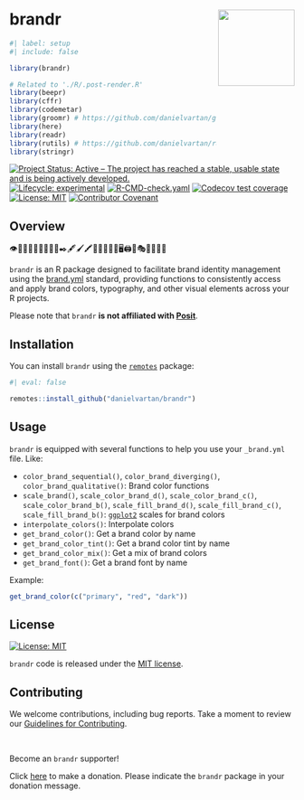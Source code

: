 # brandr <a href = "https://danielvartan.github.io/brandr/"><img src = "man/figures/hex-logo.svg" align="right" width="135" /></a>

<!-- quarto render -->

```r
#| label: setup
#| include: false

library(brandr)

# Related to './R/.post-render.R'
library(beepr)
library(cffr)
library(codemetar)
library(groomr) # https://github.com/danielvartan/groomr
library(here)
library(readr)
library(rutils) # https://github.com/danielvartan/rutils
library(stringr)
```

<!-- badges: start -->
[![Project Status: Active – The project has reached a stable, usable state and is being actively developed.](https://www.repostatus.org/badges/latest/active.svg)](https://www.repostatus.org/#active)
[![Lifecycle: experimental](https://img.shields.io/badge/lifecycle-experimental-orange.svg)](https://lifecycle.r-lib.org/articles/stages.html#experimental)
[![R-CMD-check.yaml](https://github.com/danielvartan/brandr/actions/workflows/check-standard.yaml/badge.svg)](https://github.com/danielvartan/brandr/actions/workflows/check-standard.yaml)
[![Codecov test coverage](https://codecov.io/gh/danielvartan/brandr/branch/main/graph/badge.svg)](https://app.codecov.io/gh/danielvartan/brandr?branch=main)
[![License: MIT](https://img.shields.io/badge/license-MIT-green)](https://choosealicense.com/licenses/mit/)
[![Contributor Covenant](https://img.shields.io/badge/Contributor%20Covenant-2.1-4baaaa.svg)](CODE_OF_CONDUCT.md)
<!-- badges: end -->

## Overview

👁️🎨🌈🔠🆎🔠🔡🔤📐✒️🖋️🖌️🖍️💭📢🎯💡📱🖥️🖨️🎪🎭🚀💼✨🌟

`brandr` is an R package designed to facilitate brand identity management using the [brand.yml](https://posit-dev.github.io/brand-yml/) standard, providing functions to consistently access and apply brand colors, typography, and other visual elements across your R projects.

Please note that `brandr` **is not affiliated with [Posit](https://posit.co/)**.

## Installation

You can install `brandr` using the [`remotes`](https://github.com/r-lib/remotes) package:

``` r
#| eval: false

remotes::install_github("danielvartan/brandr")
```

## Usage

`brandr` is equipped with several functions to help you use your `_brand.yml` file. Like:

- `color_brand_sequential()`, `color_brand_diverging()`, `color_brand_qualitative()`: Brand color functions
- `scale_brand()`, `scale_color_brand_d()`, `scale_color_brand_c()`, `scale_color_brand_b()`, `scale_fill_brand_d()`, `scale_fill_brand_c()`, `scale_fill_brand_b()`: [`ggplot2`](https://ggplot2.tidyverse.org/) scales for brand colors
- `interpolate_colors()`: Interpolate colors
- `get_brand_color()`: Get a brand color by name
- `get_brand_color_tint()`: Get a brand color tint by name
- `get_brand_color_mix()`: Get a mix of brand colors
- `get_brand_font()`: Get a brand font by name

Example:

```r
get_brand_color(c("primary", "red", "dark"))
```

## License

[![License:
MIT](https://img.shields.io/badge/license-MIT-green)](https://opensource.org/license/mit/)

`brandr` code is released under the [MIT license](https://opensource.org/license/mit/).

## Contributing

We welcome contributions, including bug reports. Take a moment to review our [Guidelines for Contributing](https://danielvartan.github.io/brandr/CONTRIBUTING.html).

<br>

Become an `brandr` supporter!

Click [here](https://github.com/sponsors/danielvartan) to make a donation. Please indicate the `brandr` package in your donation message.
